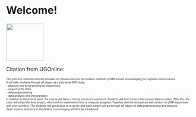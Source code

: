 # Welcome! {.unnumbered}

![](images/claus_7TCOR_activity_website.png){width="100"}

Citation from UGOnline:

::: {style="font-size: 50%;"}
*This practice-oriented seminar provides an introduction into the modern methods of MRI-based neuroimaging for cognitive neuroscience.\
It will take students through all stages of a functional MRI study:\
- planning and programming an experiment,\
- acquiring the data\
- data preprocessing\
- data analysis and interpretation\
In addition to theoretical input, the course will have a strong practical component. Students will first present their project ideas in class. After this, the class will select the best project, which will be implemented into a computer program. Together with the lecturer we will conduct an fMRI experiment with one volunteer. The students will get access to a server, and each person will go through all stages of data preprocessing and analysis.\
Open science practices in the field of neuroimaging will also be introduced.*
:::

